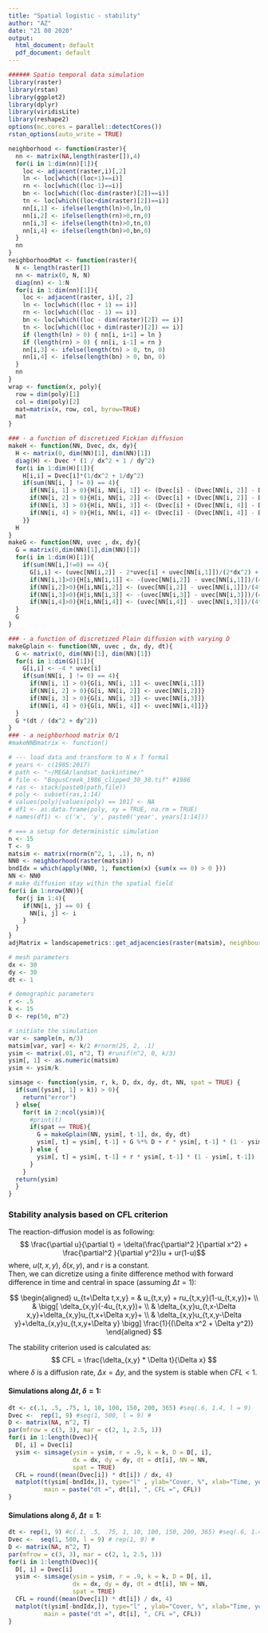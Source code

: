 ```yaml
---
title: "Spatial logistic - stability"
author: "AZ"
date: "21 08 2020"
output:
  html_document: default
  pdf_document: default
---
```


```r
###### Spatio temporal data simulation
library(raster)
library(rstan)
library(ggplot2)
library(dplyr)
library(viridisLite)
library(reshape2)
options(mc.cores = parallel::detectCores())
rstan_options(auto_write = TRUE)

neighborhood <- function(raster){
  nn <- matrix(NA,length(raster[]),4)
  for(i in 1:dim(nn)[1]){
    loc <- adjacent(raster,i)[,2]
    ln <- loc[which((loc+1)==i)]
    rn <- loc[which((loc-1)==i)]
    bn <- loc[which((loc-dim(raster)[2])==i)]
    tn <- loc[which((loc+dim(raster)[2])==i)]
    nn[i,1] <- ifelse(length(ln)>0,ln,0)
    nn[i,2] <- ifelse(length(rn)>0,rn,0)
    nn[i,3] <- ifelse(length(tn)>0,tn,0)
    nn[i,4] <- ifelse(length(bn)>0,bn,0)
  }
  nn
}
neighborhoodMat <- function(raster){
  N <- length(raster[])
  nn <- matrix(0, N, N)
  diag(nn) <- 1:N
  for(i in 1:dim(nn)[1]){
    loc <- adjacent(raster, i)[, 2]
    ln <- loc[which((loc + 1) == i)]
    rn <- loc[which((loc - 1) == i)]
    bn <- loc[which((loc - dim(raster)[2]) == i)]
    tn <- loc[which((loc + dim(raster)[2]) == i)]
    if (length(ln) > 0) { nn[i, i+1] = ln } 
    if (length(rn) > 0) { nn[i, i-1] = rn }
    nn[i,3] <- ifelse(length(tn) > 0, tn, 0)
    nn[i,4] <- ifelse(length(bn) > 0, bn, 0)
  }
  nn
}
wrap <- function(x, poly){
  row = dim(poly)[1]
  col = dim(poly)[2]
  mat=matrix(x, row, col, byrow=TRUE)
  mat
}

### - a function of discretized Fickian diffusion
makeH <- function(NN, Dvec, dx, dy){
  H <- matrix(0, dim(NN)[1], dim(NN)[1])
  diag(H) <- Dvec * (1 / dx^2 + 1 / dy^2)
  for(i in 1:dim(H)[1]){
    H[i,i] = Dvec[i]*(1/dx^2 + 1/dy^2)
    if(sum(NN[i, ] != 0) == 4){
      if(NN[i, 1] > 0){H[i, NN[i, 1]] <- (Dvec[i] - (Dvec[NN[i, 2]] - Dvec[NN[i, 1]]) / 4) / (dx^2)}
      if(NN[i, 2] > 0){H[i, NN[i, 2]] <- (Dvec[i] + (Dvec[NN[i, 2]] - Dvec[NN[i, 1]]) / 4) / (dx^2)}
      if(NN[i, 3] > 0){H[i, NN[i, 3]] <- (Dvec[i] + (Dvec[NN[i, 4]] - Dvec[NN[i, 3]]) / 4) / (dy^2)}
      if(NN[i, 4] > 0){H[i, NN[i, 4]] <- (Dvec[i] - (Dvec[NN[i, 4]] - Dvec[NN[i, 3]]) / 4) / (dy^2)}
    }}
  H
}
makeG <- function(NN, uvec , dx, dy){
  G = matrix(0,dim(NN)[1],dim(NN)[1])
  for(i in 1:dim(H)[1]){
    if(sum(NN[i,]!=0) == 4){
      G[i,i] <- (uvec[NN[i,2]] - 2*uvec[i] + uvec[NN[i,1]])/(2*dx^2) + (uvec[NN[i,4]] - 2*uvec[i] + uvec[NN[i,3]])/(2*dy^2)
      if(NN[i,1]>0){H[i,NN[i,1]] <- -(uvec[NN[i,2]] - uvec[NN[i,1]])/(4*dx^2)}
      if(NN[i,2]>0){H[i,NN[i,2]] <- (uvec[NN[i,2]] - uvec[NN[i,1]])/(4*dx^2)}
      if(NN[i,3]>0){H[i,NN[i,3]] <- -(uvec[NN[i,3]] - uvec[NN[i,3]])/(4*dy^2)}
      if(NN[i,4]>0){H[i,NN[i,4]] <- (uvec[NN[i,4]] - uvec[NN[i,3]])/(4*dy^2)}}
  }
  G
}

### - a function of discretized Plain diffusion with varying D
makeGplain <- function(NN, uvec , dx, dy, dt){
  G <- matrix(0, dim(NN)[1], dim(NN)[1])
  for(i in 1:dim(G)[1]){
    G[i,i] <- -4 * uvec[i]
    if(sum(NN[i, ] != 0) == 4){
      if(NN[i, 1] > 0){G[i, NN[i, 1]] <- uvec[NN[i,1]]}
      if(NN[i, 2] > 0){G[i, NN[i, 2]] <- uvec[NN[i,2]]}
      if(NN[i, 3] > 0){G[i, NN[i, 3]] <- uvec[NN[i,3]]}
      if(NN[i, 4] > 0){G[i, NN[i, 4]] <- uvec[NN[i,4]]}}
  }
  G *(dt / (dx^2 + dy^2))
}
### - a neighborhood matrix 0/1
#makeNNBmatrix <- function()

# --- load data and transform to N x T formal
# years <- c(1985:2017)
# path <- "~/MEGA/landsat_backintime/"
# file <- "BogusCreek_1986_clipped_30_30.tif" #1986
# ras <- stack(paste0(path,file))
# poly <- subset(ras,1:14)
# values(poly)[values(poly) == 101] <- NA
# df1 <- as.data.frame(poly, xy = TRUE, na.rm = TRUE)
# names(df1) <- c('x', 'y', paste0('year', years[1:14]))

# === a setup for deterministic simulation
n <- 15
T <- 9
matsim <- matrix(rnorm(n^2, 1, .1), n, n)
NN0 <- neighborhood(raster(matsim))
bndIdx = which(apply(NN0, 1, function(x) {sum(x == 0) > 0 }))
NN <- NN0
# make diffusion stay within the spatial field
for(i in 1:nrow(NN)){
  for(j in 1:4){
    if(NN[i, j] == 0) {
      NN[i, j] <- i
    }
  }
}
adjMatrix = landscapemetrics::get_adjacencies(raster(matsim), neighbourhood = 4, what = "full")

# mesh parameters
dx <- 30
dy <- 30
dt <- 1

# demographic parameters
r <- .5
k <- 15
D <- rep(50, n^2)

# initiate the simulation
var <- sample(n, n/3)
matsim[var, var] <- k/2 #rnorm(25, 2, .1)
ysim <- matrix(.01, n^2, T) #runif(n^2, 0, k/3)
ysim[, 1] <- as.numeric(matsim)
ysim <- ysim/k

simsage <- function(ysim, r, k, D, dx, dy, dt, NN, spat = TRUE) {
  if(sum((ysim[, 1] > k)) > 0){
    return("error")
  } else{
    for(t in 2:ncol(ysim)){
      #print(t)
      if(spat == TRUE){
        G = makeGplain(NN, ysim[, t-1], dx, dy, dt)
        ysim[, t] = ysim[, t-1] + G %*% D + r * ysim[, t-1] * (1 - ysim[, t-1])
      } else {
        ysim[, t] = ysim[, t-1] + r * ysim[, t-1] * (1 - ysim[, t-1])
      }
    }
  return(ysim)
  }
}

```

### Stability analysis based on CFL criterion  
The reaction-diffusion model is as following:
$$ \frac{\partial u}{\partial t} = 
  \delta(\frac{\partial^2 }{\partial x^2} + \frac{\partial^2 }{\partial y^2})u + ur(1-u)$$
where, $u(t,x,y)$,  $\delta(x,y)$, and r is a constant.  
Then, we can dicretize using a finite difference method with forward difference in time and central in space (assuming $\Delta t = 1$):

$$ 
\begin{aligned}
u_{t+\Delta t,x,y} = &
  u_{t,x,y} + ru_{t,x,y}(1-u_{t,x,y})+ \\
  & \bigg[ \delta_{x,y}(-4u_{t,x,y})+ \\
  & \delta_{x,y}u_{t,x-\Delta x,y}+\delta_{x,y}u_{t,x+\Delta x,y}+ \\
  & \delta_{x,y}u_{t,x,y-\Delta y}+\delta_{x,y}u_{t,x,y+\Delta y} \bigg] \frac{1}{(\Delta x^2 + \Delta y^2)}
\end{aligned}
$$

The stability criterion used is calculated as:
$$ CFL = \frac{\delta_{x,y} * \Delta t}{\Delta x} $$
where $\delta$ is a diffusion rate, $\Delta x = \Delta y$, and the system is stable when $CFL < 1$.

#### Simulations along $\Delta t$, $\delta = 1$:  

```r
dt <- c(.1, .5, .75, 1, 10, 100, 150, 200, 365) #seq(.6, 1.4, l = 9)
Dvec <-  rep(1, 9) #seq(1, 500, l = 9) # 
D <- matrix(NA, n^2, T)
par(mfrow = c(3, 3), mar = c(2, 1, 2.5, 1))
for(i in 1:length(Dvec)){
  D[, i] = Dvec[i]
  ysim <- simsage(ysim = ysim, r = .9, k = k, D = D[, i],
                  dx = dx, dy = dy, dt = dt[i], NN = NN,
                  spat = TRUE)
  CFL = round((mean(Dvec[i]) * dt[i]) / dx, 4)
  matplot(t(ysim[-bndIdx,]), type="l" , ylab="Cover, %", xlab="Time, years", col = viridis(n),
          main = paste("dt =", dt[i], ", CFL =", CFL))
}
```
  
#### Simulations along $\delta$, $\Delta t = 1$:  

```r
dt <- rep(1, 9) #c(.1, .5, .75, 1, 10, 100, 150, 200, 365) #seq(.6, 1.4, l = 9)
Dvec <-  seq(1, 500, l = 9) # rep(1, 9) #
D <- matrix(NA, n^2, T)
par(mfrow = c(3, 3), mar = c(2, 1, 2.5, 1))
for(i in 1:length(Dvec)){
  D[, i] = Dvec[i]
  ysim <- simsage(ysim = ysim, r = .9, k = k, D = D[, i],
                  dx = dx, dy = dy, dt = dt[i], NN = NN,
                  spat = TRUE)
  CFL = round((mean(Dvec[i]) * dt[i]) / dx, 4)
  matplot(t(ysim[-bndIdx,]), type="l" , ylab="Cover, %", xlab="Time, years", col = viridis(n),
          main = paste("dt =", dt[i], ", CFL =", CFL))
}
```

